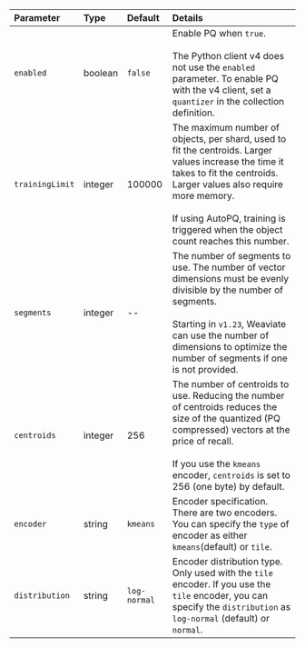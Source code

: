 | Parameter | Type | Default | Details |
| :-- | :-- | :-- | :-- |
| `enabled` | boolean | `false` | Enable PQ when `true`. <br/><br/> The Python client v4 does not use the `enabled` parameter. To enable PQ with the v4 client, set a `quantizer` in the collection definition. |
| `trainingLimit` | integer | 100000 | The maximum number of objects, per shard, used to fit the centroids. Larger values increase the time it takes to fit the centroids. Larger values also require more memory.  <br/><br/>If using AutoPQ, training is triggered when the object count reaches this number. |
| `segments` | integer | -- |The number of segments to use. The number of vector dimensions must be evenly divisible by the number of segments.<br/><br/> Starting in `v1.23`, Weaviate can use the number of dimensions to optimize the number of segments if one is not provided. |
| `centroids` | integer | 256 | The number of centroids to use. Reducing the number of centroids reduces the size of the quantized (PQ compressed) vectors at the price of recall. <br/><br/> If you use the `kmeans` encoder, `centroids` is set to 256 (one byte) by default. |
| `encoder` | string | `kmeans` | Encoder specification. There are two encoders. You can specify the `type` of encoder as either `kmeans`(default) or `tile`. |
|`distribution`|string|`log-normal`| Encoder distribution type. Only used with the `tile` encoder. If you use the `tile` encoder, you can specify the `distribution` as `log-normal` (default) or `normal`. |
